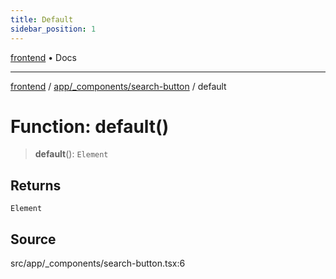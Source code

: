 ```yaml
---
title: Default
sidebar_position: 1
---
```


[frontend](../../../..) • Docs

***

[frontend](../../../..) / [app/\_components/search-button](..) / default

# Function: default()

> **default**(): `Element`

## Returns

`Element`

## Source

src/app/\_components/search-button.tsx:6
